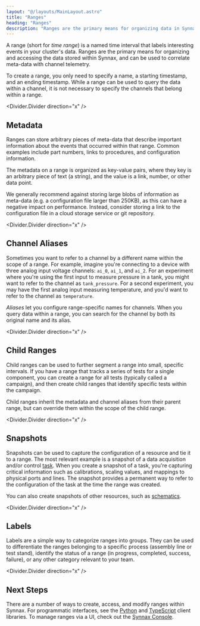 ```yaml
---
layout: "@/layouts/MainLayout.astro"
title: "Ranges"
heading: "Ranges"
description: "Ranges are the primary means for organizing data in Synnax."
---
```



A range (short for _time range_) is a named time interval that labels interesting
events in your cluster's data. Ranges are the primary means for organizing and accessing
the data stored within Synnax, and can be used to correlate meta-data with channel telemetry.

To create a range, you only need to specify a name, a starting timestamp, and an ending 
timestamp. While a range can be used to query the data within a channel, it is not 
necessary to specify the channels that belong within a range.

<Divider.Divider direction="x" />

## Metadata

Ranges can store arbitrary pieces of meta-data that describe important information about
the events that occurred within that range. Common examples include part numbers, links
to procedures, and configuration information. 

The metadata on a range is organized as key-value pairs, where they key is an arbitrary
piece of text (a string), and the value is a link, number, or other data point. 

We generally recommend against storing large blobs of information as meta-data 
(e.g. a configuration file larger than 250KB), as this can have a negative impact on 
performance. Instead, consider storing a link to the configuration file in a cloud storage
service or git repository.

<Divider.Divider direction="x" />

## Channel Aliases

Sometimes you want to refer to a channel by a different name within the scope of 
a range. For example, imagine you're connecting to a device with three analog input voltage
channels: `ai_0`, `ai_1`, and `ai_2`. For an experiment where you're using the first input
to measure pressure in a tank, you might want to refer to the channel as `tank_pressure`.
For a second experiment, you may have the first analog input measuring temperature,
and you'd want to refer to the channel as `temperature`.

_Aliases_ let you configure range-specific names for channels. When you query data 
within a range, you can search for the channel by both its original name and its alias.

<Divider.Divider direction="x" />

## Child Ranges

Child ranges can be used to further segment a range into small, specific intervals.
If you have a range that tracks a series of tests for a single component, you can create
a range for all tests (typically called a campaign), and then create child ranges that
identify specific tests within the campaign. 

Child ranges inherit the metadata and channel aliases from their parent range, but can
override them within the scope of the child range.

<Divider.Divider direction="x" />

## Snapshots

Snapshots can be used to capture the configuration of a resource and tie it to a range.
The most relevant example is a snapshot of a data acquisition and/or control [task](/reference/device-drivers).
When you create a snapshot of a task, you're capturing critical information such as calibrations,
scaling values, and mappings to physical ports and lines. The snapshot provides a permanent way
to refer to the configuration of the task at the time the range was created.

You can also create snapshots of other resources, such as [schematics](/reference/console/schematics).

<Divider.Divider direction="x" />

## Labels

Labels are a simple way to categorize ranges into groups. They can be used to differentiate
the ranges belonging to a specific process (assembly line or test stand), identify the
status of a range (in progress, completed, success, failure), or any other category
relevant to your team.

<Divider.Divider direction="x" />

## Next Steps

There are a number of ways to create, access, and modify ranges within Synnax. For 
programmatic interfaces, see the [Python](/reference/python-client/ranges) and 
[TypeScript](/reference/typescript-client/ranges) client libraries. To manage ranges
via a UI, check out the [Synnax Console](/reference/console/ranges).

